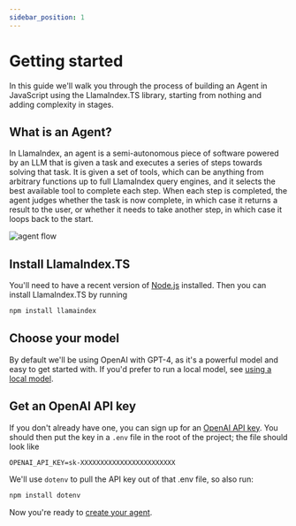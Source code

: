 ```yaml
---
sidebar_position: 1
---
```


# Getting started

In this guide we'll walk you through the process of building an Agent in JavaScript using the LlamaIndex.TS library, starting from nothing and adding complexity in stages.

## What is an Agent?

In LlamaIndex, an agent is a semi-autonomous piece of software powered by an LLM that is given a task and executes a series of steps towards solving that task. It is given a set of tools, which can be anything from arbitrary functions up to full LlamaIndex query engines, and it selects the best available tool to complete each step. When each step is completed, the agent judges whether the task is now complete, in which case it returns a result to the user, or whether it needs to take another step, in which case it loops back to the start.

![agent flow](./images/agent_flow.png)

## Install LlamaIndex.TS

You'll need to have a recent version of [Node.js](https://nodejs.org/en) installed. Then you can install LlamaIndex.TS by running

```bash
npm install llamaindex
```

## Choose your model

By default we'll be using OpenAI with GPT-4, as it's a powerful model and easy to get started with. If you'd prefer to run a local model, see [using a local model](local_model).

## Get an OpenAI API key

If you don't already have one, you can sign up for an [OpenAI API key](https://platform.openai.com/api-keys). You should then put the key in a `.env` file in the root of the project; the file should look like

```
OPENAI_API_KEY=sk-XXXXXXXXXXXXXXXXXXXXXXXX
```

We'll use `dotenv` to pull the API key out of that .env file, so also run:

```bash
npm install dotenv
```

Now you're ready to [create your agent](create_agent).
